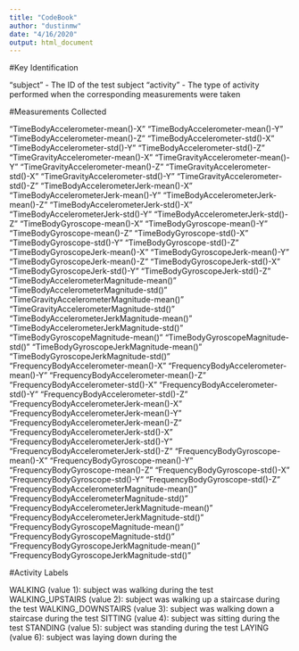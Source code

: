 ---
title: "CodeBook"
author: "dustinmw"
date: "4/16/2020"
output: html_document
---



#Key Identification
  
  "subject" - The ID of the test subject
  "activity" - The type of activity performed when the corresponding measurements were taken


#Measurements Collected
  
  "TimeBodyAccelerometer-mean()-X"
  "TimeBodyAccelerometer-mean()-Y"
  "TimeBodyAccelerometer-mean()-Z"
  "TimeBodyAccelerometer-std()-X"
  "TimeBodyAccelerometer-std()-Y"
  "TimeBodyAccelerometer-std()-Z"
  "TimeGravityAccelerometer-mean()-X"
  "TimeGravityAccelerometer-mean()-Y"
  "TimeGravityAccelerometer-mean()-Z"
  "TimeGravityAccelerometer-std()-X"
  "TimeGravityAccelerometer-std()-Y"
  "TimeGravityAccelerometer-std()-Z"
  "TimeBodyAccelerometerJerk-mean()-X"
  "TimeBodyAccelerometerJerk-mean()-Y"
  "TimeBodyAccelerometerJerk-mean()-Z"
  "TimeBodyAccelerometerJerk-std()-X"
  "TimeBodyAccelerometerJerk-std()-Y"
  "TimeBodyAccelerometerJerk-std()-Z"
  "TimeBodyGyroscope-mean()-X"
  "TimeBodyGyroscope-mean()-Y"
  "TimeBodyGyroscope-mean()-Z"
  "TimeBodyGyroscope-std()-X"
  "TimeBodyGyroscope-std()-Y"
  "TimeBodyGyroscope-std()-Z"
  "TimeBodyGyroscopeJerk-mean()-X"
  "TimeBodyGyroscopeJerk-mean()-Y"
  "TimeBodyGyroscopeJerk-mean()-Z"
  "TimeBodyGyroscopeJerk-std()-X"
  "TimeBodyGyroscopeJerk-std()-Y"
  "TimeBodyGyroscopeJerk-std()-Z"
  "TimeBodyAccelerometerMagnitude-mean()"
  "TimeBodyAccelerometerMagnitude-std()"
  "TimeGravityAccelerometerMagnitude-mean()"
  "TimeGravityAccelerometerMagnitude-std()"
  "TimeBodyAccelerometerJerkMagnitude-mean()"
  "TimeBodyAccelerometerJerkMagnitude-std()"
  "TimeBodyGyroscopeMagnitude-mean()"
  "TimeBodyGyroscopeMagnitude-std()"
  "TimeBodyGyroscopeJerkMagnitude-mean()"
  "TimeBodyGyroscopeJerkMagnitude-std()"
  "FrequencyBodyAccelerometer-mean()-X"
  "FrequencyBodyAccelerometer-mean()-Y"
  "FrequencyBodyAccelerometer-mean()-Z"
  "FrequencyBodyAccelerometer-std()-X"
  "FrequencyBodyAccelerometer-std()-Y"
  "FrequencyBodyAccelerometer-std()-Z"
  "FrequencyBodyAccelerometerJerk-mean()-X"
  "FrequencyBodyAccelerometerJerk-mean()-Y"
  "FrequencyBodyAccelerometerJerk-mean()-Z"
  "FrequencyBodyAccelerometerJerk-std()-X"
  "FrequencyBodyAccelerometerJerk-std()-Y"
  "FrequencyBodyAccelerometerJerk-std()-Z"
  "FrequencyBodyGyroscope-mean()-X"
  "FrequencyBodyGyroscope-mean()-Y"
  "FrequencyBodyGyroscope-mean()-Z"
  "FrequencyBodyGyroscope-std()-X"
  "FrequencyBodyGyroscope-std()-Y"
  "FrequencyBodyGyroscope-std()-Z"
  "FrequencyBodyAccelerometerMagnitude-mean()"
  "FrequencyBodyAccelerometerMagnitude-std()"
  "FrequencyBodyAccelerometerJerkMagnitude-mean()"
  "FrequencyBodyAccelerometerJerkMagnitude-std()"
  "FrequencyBodyGyroscopeMagnitude-mean()"
  "FrequencyBodyGyroscopeMagnitude-std()"
  "FrequencyBodyGyroscopeJerkMagnitude-mean()"
  "FrequencyBodyGyroscopeJerkMagnitude-std()"



#Activity Labels


  WALKING (value 1): subject was walking during the test
  WALKING_UPSTAIRS (value 2): subject was walking up a staircase during the test
  WALKING_DOWNSTAIRS (value 3): subject was walking down a staircase during the test
  SITTING (value 4): subject was sitting during the test
  STANDING (value 5): subject was standing during the test
  LAYING (value 6): subject was laying down during the 
